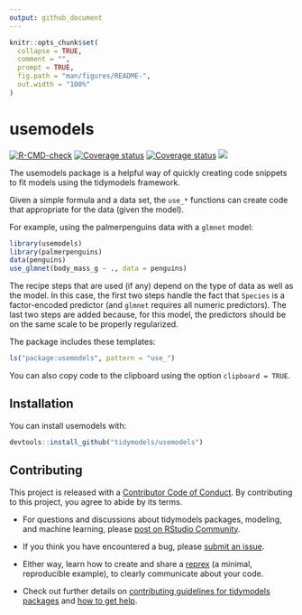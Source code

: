 ```yaml
---
output: github_document
---
```


<!-- README.md is generated from README.Rmd. Please edit that file -->

```r
knitr::opts_chunk$set(
  collapse = TRUE,
  comment = "",
  prompt = TRUE,
  fig.path = "man/figures/README-",
  out.width = "100%"
)
```

# usemodels

[![R-CMD-check](https://github.com/tidymodels/usemodels/actions/workflows/R-CMD-check.yaml/badge.svg)](https://github.com/tidymodels/usemodels/actions/workflows/R-CMD-check.yaml)
[![Coverage
status](https://codecov.io/gh/tidymodels/usemodels/branch/main/graph/badge.svg)](https://codecov.io/github/tidymodels/usemodels?branch=main)
[![Coverage status](https://codecov.io/gh/tidymodels/usemodels/branch/main/graph/badge.svg)](https://codecov.io/github/tidymodels/usemodels?branch=main)
![](https://img.shields.io/badge/lifecycle-maturing-blue.svg)


The usemodels package is a helpful way of quickly creating code snippets to fit models using the tidymodels framework. 

Given a simple formula and a data set, the `use_*` functions can create code that appropriate for the data (given the model). 

For example, using the palmerpenguins data with a `glmnet` model: 

```r
library(usemodels)
library(palmerpenguins)
data(penguins)
use_glmnet(body_mass_g ~ ., data = penguins)
```

The recipe steps that are used (if any) depend on the type of data as well as the model. In this case, the first two steps handle the fact that `Species` is a factor-encoded predictor (and `glmnet` requires all numeric predictors). The last two steps are added because, for this model, the predictors should be on the same scale to be properly regularized. 

The package includes these templates:


```r
ls("package:usemodels", pattern = "use_")
```

You can also copy code to the clipboard using the option `clipboard = TRUE`. 

## Installation

You can install usemodels with:

``` r
devtools::install_github("tidymodels/usemodels")
```


## Contributing

This project is released with a [Contributor Code of Conduct](https://contributor-covenant.org/version/2/0/CODE_OF_CONDUCT.html). By contributing to this project, you agree to abide by its terms.

- For questions and discussions about tidymodels packages, modeling, and machine learning, please [post on RStudio Community](https://community.rstudio.com/new-topic?category_id=15&tags=tidymodels,question).

- If you think you have encountered a bug, please [submit an issue](https://github.com/tidymodels/usemodels/issues).

- Either way, learn how to create and share a [reprex](https://reprex.tidyverse.org/articles/articles/learn-reprex.html) (a minimal, reproducible example), to clearly communicate about your code.

- Check out further details on [contributing guidelines for tidymodels packages](https://www.tidymodels.org/contribute/) and [how to get help](https://www.tidymodels.org/help/).
  
